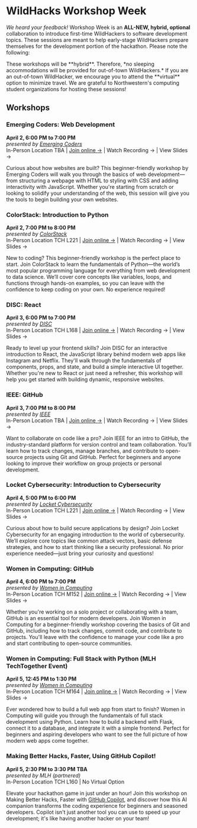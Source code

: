 
# WildHacks Workshop Week

*We heard your feedback!* Workshop Week is an **ALL-NEW, hybrid, optional** collaboration to introduce first-time WildHackers to software development topics. These sessions are meant to help early-stage WildHackers prepare themselves for the development portion of the hackathon. Please note the following:

<Callout type="error" emoji="❌">
    These workshops will be **hybrid**. Therefore, *no sleeping accommodations will be provided for out-of-town WildHackers.*
</Callout>

<Callout type="info" emoji="✅">
    If you are an out-of-town WildHacker, we encourage you to attend the **virtual** option to minimize travel.
</Callout>

<Callout emoji="💓">
    We are grateful to Northwestern's computing student organizations for hosting these sessions!
</Callout>


## Workshops

### Emerging Coders: Web Development

**April 2, 6:00 PM to 7:00 PM**<br />_presented by [Emerging Coders](https://emergingcoders.org/)_<br />
In-Person Location TBA | [Join online →](https://northwestern.zoom.us/j/98854719784) | Watch Recording → | View Slides →

Curious about how websites are built? This beginner-friendly workshop by Emerging Coders will walk you through the basics of web development—from structuring a webpage with HTML to styling with CSS and adding interactivity with JavaScript. Whether you're starting from scratch or looking to solidify your understanding of the web, this session will give you the tools to begin building your own websites.


### ColorStack: Introduction to Python
**April 2, 7:00 PM to 8:00 PM**<br />_presented by [ColorStack](https://www.instagram.com/colorstacknu/)_<br />
In-Person Location TCH L221 | [Join online →](https://northwestern.zoom.us/j/99507090643) | Watch Recording → | View Slides →

New to coding? This beginner-friendly workshop is the perfect place to start. Join ColorStack to learn the fundamentals of Python—the world’s most popular programming language for everything from web development to data science. We’ll cover core concepts like variables, loops, and functions through hands-on examples, so you can leave with the confidence to keep coding on your own. No experience required!


### DISC: React
**April 3, 6:00 PM to 7:00 PM**<br />_presented by [DISC](https://www.discnu.org/)_<br />
In-Person Location TCH L168 | [Join online →](https://northwestern.zoom.us/j/92064596817) | Watch Recording → | View Slides →

Ready to level up your frontend skills? Join DISC for an interactive introduction to React, the JavaScript library behind modern web apps like Instagram and Netflix. They'll walk through the fundamentals of components, props, and state, and build a simple interactive UI together. Whether you're new to React or just need a refresher, this workshop will help you get started with building dynamic, responsive websites.


### IEEE: GitHub
**April 3, 7:00 PM to 8:00 PM**<br />_presented by [IEEE](https://www.instagram.com/ieeenorthwestern/)_<br />
In-Person Location TBA | [Join online →](https://northwestern.zoom.us/j/96704620271) | Watch Recording → | View Slides →

Want to collaborate on code like a pro? Join IEEE for an intro to GitHub, the industry-standard platform for version control and team collaboration. You’ll learn how to track changes, manage branches, and contribute to open-source projects using Git and GitHub. Perfect for beginners and anyone looking to improve their workflow on group projects or personal development.


### Locket Cybersecurity: Introduction to Cybersecurity
**April 4, 5:00 PM to 6:00 PM**<br />_presented by [Locket Cybersecurity](https://www.locketcyber.com/)_<br />
In-Person Location TCH L221 | [Join online →](https://northwestern.zoom.us/j/93020707718) | Watch Recording → | View Slides →

Curious about how to build secure applications by design? Join Locket Cybersecurity for an engaging introduction to the world of cybersecurity. We’ll explore core topics like common attack vectors, basic defense strategies, and how to start thinking like a security professional. No prior experience needed—just bring your curiosity and questions!


### Women in Computing: GitHub
**April 4, 6:00 PM to 7:00 PM**<br />_presented by [Women in Computing](https://www.wic.cs.northwestern.edu/)_<br />
In-Person Location TCH M152 | [Join online →](https://northwestern.zoom.us/j/95768654285) | Watch Recording → | View Slides →

Whether you're working on a solo project or collaborating with a team, GitHub is an essential tool for modern developers. Join Women in Computing for a beginner-friendly workshop covering the basics of Git and GitHub, including how to track changes, commit code, and contribute to projects. You'll leave with the confidence to manage your code like a pro and start contributing to open-source communities.


### Women in Computing: Full Stack with Python (MLH TechTogether Event)
**April 5, 12:45 PM to 1:30 PM**<br />_presented by [Women in Computing](https://www.wic.cs.northwestern.edu/)_<br />
In-Person Location TCH M164 | [Join online →](https://northwestern.zoom.us/j/98592205673) | Watch Recording → | View Slides →

Ever wondered how to build a full web app from start to finish? Women in Computing will guide you through the fundamentals of full stack development using Python. Learn how to build a backend with Flask, connect it to a database, and integrate it with a simple frontend. Perfect for beginners and aspiring developers who want to see the full picture of how modern web apps come together.


### Making Better Hacks, Faster, Using GitHub Copilot!
**April 5, 2:30 PM to 3:30 PM TBA**<br />_presented by MLH (partnered)_<br />
In-Person Location TCH L160 | No Virtual Option

Elevate your hackathon game in just under an hour! Join this workshop on Making Better Hacks, Faster with [GitHub Copilot](https://hackp.ac/github-copilot), and discover how this AI companion transforms the coding experience for beginners and seasoned developers. Copilot isn't just another tool you can use to speed up your development; it's like having another hacker on your team!
